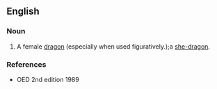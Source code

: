 ==English==

===Noun===
{{en-noun|es}}

# {{rare}} A female [[dragon]] (especially when used figuratively.);a [[she-dragon]].

===References===
*OED 2nd edition 1989